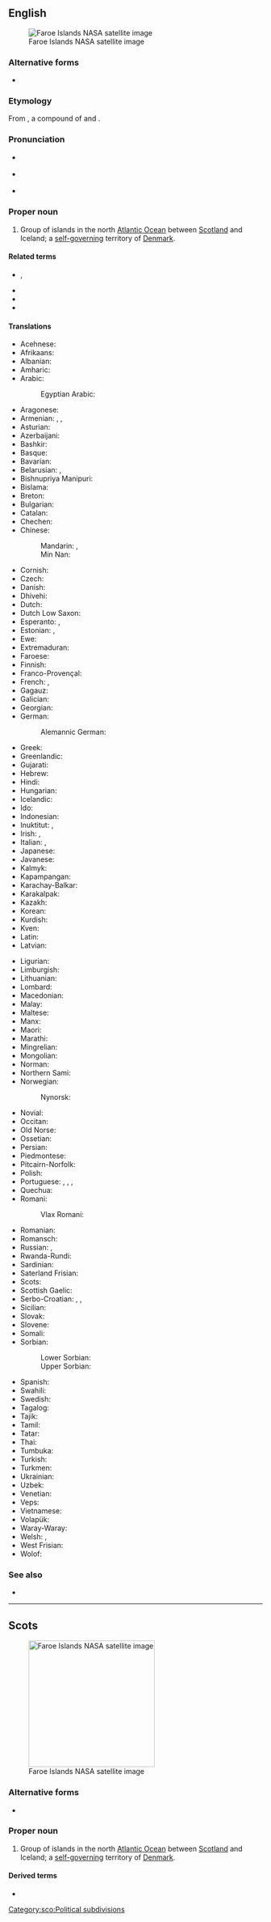 ==English==
{{wikipedia}}
[[File:Faroes030417-nasa(2).jpg|thumb|upright|Faroe Islands NASA satellite image]]

===Alternative forms===
* {{alter|en|Faeroe Islands}}

===Etymology===
From {{der|en|non|Færeyjar|t=Faroe Islands|lit=Sheep Islands}}, a compound of {{m|non|fær|t=sheep}} and {{m|non|ey|eyjar|t=islands}}.

===Pronunciation===
* {{a|RP}} {{IPA|/ˈfeəɹəʊ/|lang=en}}
* {{a|GA}} {{IPA|/ˈfɛɹoʊ/|lang=en}}
* {{homophones|farrow|lang=en}} {{qual|with [[w:Mary–marry–merry merger|''Mary''–''marry''–''merry'' merger]]}}

===Proper noun===
{{en-proper noun|head=[[Faroe]] [[island|Islands]]}}

# Group of islands in the north [[Atlantic Ocean]] between [[Scotland]] and Iceland; a [[self-]][[governing]] territory of [[Denmark]].

====Related terms====
* {{l|en|Faroe}}, {{l|en|Faeroe}}
* {{l|en|Faroese}}
* {{l|en|Faroish}}
* {{l|en|Faroe Islander}}

====Translations====
{{trans-top|group of islands between Scotland and Iceland}}
* Acehnese: {{t|ace|Pulo-pulo Faroe}}
* Afrikaans: {{t|af|Faroëreilande}}
* Albanian: {{t|sq|Ishujt Faroe}}
* Amharic: {{t|am|ፋሮ ደሴቶች}}
* Arabic: {{t|ar|جُزُر فَارُو|f-p}}
*: Egyptian Arabic: {{t|arz|جزر فارو}}
* Aragonese: {{t|an|Islas Feroe|f-p}}
* Armenian: {{t|hy|Ֆարերներ|p}}, {{qualifier|the islands}} {{t|hy|Ֆարերյան կղզիներ|p}}, {{qualifier|the country}} {{t|hy|Ֆարերյան կղզիներ|alt=Ֆարերյան Կղզիներ|p}}
* Asturian: {{t|ast|Islles Feroe|f-p}}
* Azerbaijani: {{t+|az|Farer adaları}}
* Bashkir: {{t|ba|Фарер утрауҙары}}
* Basque: {{t|eu|Faroeak}}
* Bavarian: {{t|bar|Färöer|p}}
* Belarusian: {{t|be|Фарэ́рскія астравы́|m-p}}, {{t|be|Фарэ́рскія вы́спы|f-p}}
* Bishnupriya Manipuri: {{t|bpy|ফারো দ্বীপমালা|tr=fārō dbīpamālā}}
* Bislama: {{t|bi|Faroe aelan}}
* Breton: {{t|br|Inizi Faero}}
* Bulgarian: {{t|bg|Ферьорски острови|m-p}}
* Catalan: {{t|ca|illes Fèroe|f-p}}
* Chechen: {{t|ce|Фарерийн гІайренаш}}
* Chinese:
*: Mandarin: {{t+|cmn|法羅群島}}, {{t+|cmn|法罗群岛|tr=Fǎluō qúndǎo}}
*: Min Nan: {{t|nan|Mî-iûⁿ Kûn-tó}}
* Cornish: {{t|kw|Ynysow Faroe}}
* Czech: {{t+|cs|Faerské ostrovy|m-p}}
* Danish: {{t+|da|Færøerne}}
* Dhivehi: {{t|dv|ފަރޮއޭ ޖަޒީރާ}}
* Dutch: {{t+|nl|Faeröer}}
* Dutch Low Saxon: {{t|nds-nl|Faeröer}}
* Esperanto: {{t|eo|Faroaj Insuloj}}, {{t|eo|Ferooj}}
* Estonian: {{t+|et|Fääri saared|p}}, {{t|et|Fäärid|p}} {{qualifier|archipelago}}
* Ewe: {{t|ee|Faroe Islands}}
* Extremaduran: {{t|ext|Islas Feroes}}
* Faroese: {{t+|fo|Føroyar|f-p}}
* Finnish: {{t+|fi|Färsaaret|p}}
* Franco-Provençal: {{t|frp|Iles Fèroè}}
* French: {{t+|fr|îles Féroé|f-p|alt=les îles Féroé}}, {{t|fr|îles Faeroe|f-p|alt=les îles Faeroe}}
* Gagauz: {{t|gag|Farer adaları}}
* Galician: {{t|gl|Illas Feroe|f-p}}
* Georgian: {{t|ka|ფარერის კუნძულები}}
* German: {{t+|de|Färöer|alt=die Färöer}}
*: Alemannic German: {{t|gsw|Färöer}}
* Greek: {{t+|el|Νήσοι Φερόες|n-p}}
* Greenlandic: {{t|kl|Savalimmiut}}
* Gujarati: {{t|gu|ફરો દ્વિપ|tr=farō dvipa}}
* Hebrew: {{t|he|איי פארו|p|tr=iyey faro}}
* Hindi: {{t+|hi|फ़रो द्वीपसमूह|tr=farō dvīpasmūha}}
* Hungarian: {{t+|hu|Feröer-szigetek|p}}
* Icelandic: {{t+|is|Færeyjar|f-p}}
* Ido: {{t|io|Faero}}
* Indonesian: {{t|id|Kepulauan Faeroe}}
* Inuktitut: {{t|iu|ᐸᕉ ᕿᑭᖅᑕᑦ}}, {{t|iu|Paruu Qikiqtat}}
* Irish: {{t|ga|Oileáin Fharó|m-p|alt=Na hOileáin Fharó}}, {{t|ga|Scigirí|alt=Na Scigirí|m-p}}
* Italian: {{t|it|Fær Øer|f-p}}, {{t|it|isole Fær Øer|f-p}}
* Japanese: {{t+|ja|フェロー諸島|tr=Ferō-shotō}}
* Javanese: {{t|jv|Kapuloan Faroe}}
* Kalmyk: {{t|xal|Форойсин Арлс}}
* Kapampangan: {{t|pam|Pulung Faroe}}
* Karachay-Balkar: {{t|krc|Фарер айрымканла}}
* Karakalpak: {{t|kaa|Farer atawları}}
* Kazakh: {{t|kk|Фарер аралдары}}
* Korean: {{t|ko|페로 제도|tr=Pero jedo}}
* Kurdish: {{t|ku|Giravên Feroe}}
* Kven: {{t|fkv|Färsaaret}}
* Latin: {{t|la|Insulae Faeroae|f-p}}
* Latvian: {{t|lv|Fēru Salas|f-p}}
{{trans-mid}}
* Ligurian: {{t|lij|Isoe Farœ|f-p}}
* Limburgish: {{t+|li|Faeröer}}
* Lithuanian: {{t+|lt|Farerai|m-p}}
* Lombard: {{t|lmo|Faroe}}
* Macedonian: {{t|mk|Фарски Острови|m-p}}
* Malay: {{t|ms|Kepulauan Faroe}}
* Maltese: {{t|mt|Gżejjer Faroe|alt=il-Gżejjer Faroe}}
* Manx: {{t|gv|Ellanyn ny Geyrragh}}
* Maori: {{t|mi|Moutere Faroe}}
* Marathi: {{t|mr|फेरो द्वीपसमूह|tr=fērō dvīpasmūha}}
* Mingrelian: {{t|xmf|ფარერიშ კოკეფი}}
* Mongolian: {{t+|mn|Фарерын арлууд}}
* Norman: {{t|nrf|Îles Faeroe|f-p}}
* Northern Sami: {{t|se|Fearsullot}}
* Norwegian: {{t+|no|Færøyene}}
*: Nynorsk: {{t+|nn|Færøyane|f-p}}
* Novial: {{t|nov|Faro Isles}}
* Occitan: {{t|oc|Illas Feròe|f-p}}
* Old Norse: {{t|non|Færeyjar|f-p}}
* Ossetian: {{t|os|Фареры сакъадæхтæ}}
* Persian: {{t|fa|فارو}}
* Piedmontese: {{t|pms|Faròe|f-p}}
* Pitcairn-Norfolk: {{t|pih|Faaro Ailen}}
* Polish: {{t+|pl|Wyspy Owcze|f-p}}
* Portuguese: {{t|pt|Faroé}}, {{t|pt|Ilhas Feroé|f-p}}, {{t+|pt|Ilhas Faroé|f-p}}, {{t+|pt|Ilhas Feroe|f-p}}
* Quechua: {{t|qu|Pharuy}}
* Romani:
*: Vlax Romani: {{t|rmy|Dvipa Faroe}}
* Romanian: {{t|ro|Feroe}}
* Romansch: {{t|rm|Inslas Feroe|f-p}}
* Russian: {{t+|ru|Фаре́рские острова́|m-p}}, {{t|ru|Фаре́ры|p}}
* Rwanda-Rundi: {{t|rw|Ibirwa bya Farowe}}
* Sardinian: {{t|sc|Fær Øer}}
* Saterland Frisian: {{t|stq|Färöer}}
* Scots: {{t|sco|Faroe Islands}}
* Scottish Gaelic: {{t|gd|Eileanan Fàro|m-p|alt=na h-Eileanan Fàro}}
* Serbo-Croatian: {{t|sh|Фарска Острва|m-p}}, {{t|sh|Farski otoci|m-p}}, {{t|sh|Farska Ostrva|n-p}}
* Sicilian: {{t|scn|Ìsuli Fær Øer}}
* Slovak: {{t|sk|Faerské ostrovy|m-p}}
* Slovene: {{t|sl|Ferski otoki|m-p}}
* Somali: {{t|so|Jasiiradaha Feroe}}
* Sorbian:
*: Lower Sorbian: {{t|dsb|Färöje}}
*: Upper Sorbian: {{t|hsb|Färöje}}
* Spanish: {{t+|es|Islas Feroe|f-p}}
* Swahili: {{t|sw|Visiwa vya Faroe}}
* Swedish: {{t+|sv|Färöarna}}
* Tagalog: {{t|tl|Kapuluang Peroe}}
* Tajik: {{t|tg|Ҷазираҳои Фаро}}
* Tamil: {{t|ta|பரோயே தீவுகள்}}
* Tatar: {{t|tt|Фарер утраулары}}
* Thai: {{t|th|หมู่เกาะแฟโร}}
* Tumbuka: {{t|tum|Vilumba vya Faroe}}
* Turkish: {{t+|tr|Faroe Adaları}}
* Turkmen: {{t|tk|Farer adalary}}
* Ukrainian: {{t|uk|Фаре́рські острови́|m-p}}
* Uzbek: {{t|uz|Farer orollari}}
* Venetian: {{t|vec|Ixołe Fær Øer|f-p}}
* Veps: {{t|vep|Fareran Sared}}
* Vietnamese: {{t|vi|Quần đảo Faroe}}
* Volapük: {{t+|vo|Färövuäns}}
* Waray-Waray: {{t|war|Kapuropud-an Feroe}}
* Welsh: {{t|cy|Ynysoedd Ffaro|f-p}}, {{t|cy|Ynysoedd Ffaröe|f-p}}
* West Frisian: {{t|fy|Faeröer}}
* Wolof: {{t|wo|Duni Faarow}}
{{trans-bottom}}

===See also===
* {{l|en|Appendix:Countries of the world|Countries of the world}}

{{topics|en|Faroe Islands|Islands}}

----

==Scots==
{{wikipedia|lang=sco}}
[[File:Faroes030417-nasa(2).jpg|thumb|250px|upright|Faroe Islands NASA satellite image]]

===Alternative forms===
* {{alter|sco|Faroe|Faroes}}

===Proper noun===
{{sco-proper noun}}

# Group of islands in the north [[Atlantic Ocean]] between [[Scotland]] and Iceland; a [[self-]][[governing]] territory of [[Denmark]].

====Derived terms====
* {{l|en|Faroese}}

[[Category:sco:Political subdivisions]]